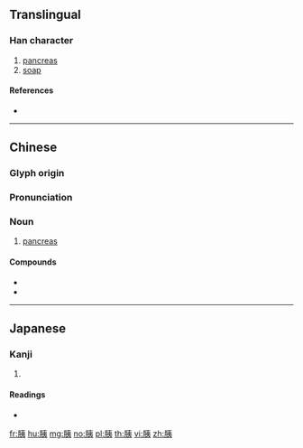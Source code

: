 {{character info/new}}
==Translingual==

===Han character===
{{Han char|rn=130|rad=肉|as=06|sn=10|four=75232|canj=BKN}}

# [[pancreas]]
# [[soap]]

====References====
* {{Han ref|kx=0980.220|dkj=29431|dj=1432.220|hdz=32067.040|uh=80F0|ud=33008|bh=AFD8|bd=45016}}

----

==Chinese==
{{zh-forms}}

===Glyph origin===
{{Han etym}}

===Pronunciation===
{{zh-pron
|m=yí
|c=ji4
|h=pfs=yì
|md=
|mn=î
|mn-t=i5
|w=
|mc=y
|oc=y
|cat=n
}}

===Noun===
{{zh-noun}}

# {{lb|zh|anatomy}} [[pancreas]]

====Compounds====
* {{zh-l|胰臟}}
* {{zh-l|胰腺}}

----

==Japanese==

===Kanji===
{{ja-kanji|grade=|rs=肉06}}

# {{defn|lang=ja|sort=肉06}}

====Readings====
* {{ja-readings|on=[[い]] (i)|kun=[[せにく]] (seniku)|nanori=}}

[[fr:胰]]
[[hu:胰]]
[[mg:胰]]
[[no:胰]]
[[pl:胰]]
[[th:胰]]
[[vi:胰]]
[[zh:胰]]